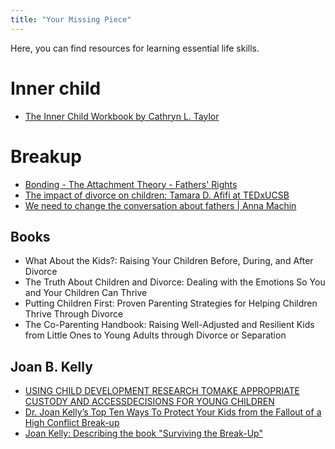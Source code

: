```yaml
---
title: "Your Missing Piece"
---
```


Here, you can find resources for learning essential life skills.

# Inner child
* [The Inner Child Workbook by Cathryn L. Taylor](https://www.amazon.ca/Inner-Child-Workbook-What-Your/dp/087477635X/)

# Breakup

* [Bonding - The Attachment Theory - Fathers' Rights](https://youtu.be/SMTIlXavtqU)
* [The impact of divorce on children: Tamara D. Afifi at TEDxUCSB](https://youtu.be/cKcNyfXbQzQ)
* [We need to change the conversation about fathers | Anna Machin](https://youtu.be/cul4L441x9o)

## Books

* What About the Kids?: Raising Your Children Before, During, and After Divorce
* The Truth About Children and Divorce: Dealing with the Emotions So You and Your Children Can Thrive
* Putting Children First: Proven Parenting Strategies for Helping Children Thrive Through Divorce
* The Co-Parenting Handbook: Raising Well-Adjusted and Resilient Kids from Little Ones to Young Adults through Divorce or Separation

## Joan B. Kelly

* [USING CHILD DEVELOPMENT RESEARCH TOMAKE APPROPRIATE CUSTODY AND ACCESSDECISIONS FOR YOUNG CHILDREN](http://ohiofamilyrights.com/Reports/Special-Reports-Page-4USING-CHILD-DEVELOPMENT-RESEARCH-TO-MAKE-APPROPRIATE-CUSTODY-AND-ACCESS-DECISIONS-FOR-YOUNG-CHILDREN.pdf)
* [Dr. Joan Kelly’s Top Ten Ways To Protect Your Kids from the Fallout of a High Conflict Break-up](https://www.cbc.ca/doczone/features/dr.-joan-kellys-top-ten-ways-to-protect-your-kids-from-the-fallout-of-a-hig)
* [Joan Kelly: Describing the book "Surviving the Break-Up"](https://www.youtube.com/watch?v=HXpVmF1H0DE)
